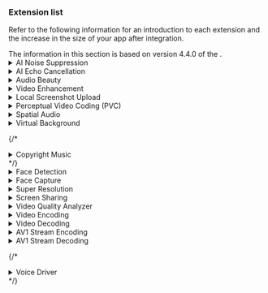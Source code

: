 ### Extension list

Refer to the following information for an introduction to each <Vpd k="SDK" /> extension and the increase in the size of your app after integration.

<Admonition type="info" title="Information">
The information in this section is based on version 4.4.0 of the <Vpd k="SDK" />.
</Admonition>

<details>
<summary>AI Noise Suppression</summary>

The <Vpd k="SDK" /> supports a new version of AI noise suppression, which provides better vocal fidelity, cleaner noise suppression, and adds de-reverberation capabilities. After integrating the AI ​​noise reduction extension, call the `setAINSMode` method to enable the AI ​​noise reduction function and select the noise reduction mode.

The name of the extension for each platform and the increase in the size of your app after integration are as follows:

| Platform | Architecture | Library name | App size increase (KB) |
|:------ |:---------- |:------------------------------------ |:-------------------------- |
| Android | arm64-v8a | `libagora_ai_noise_suppression_extension.so` | 196 |
| Android | armeabi-v7a | `libagora_ai_noise_suppression_extension.so` | 113 |
| Android | x86_64 | `libagora_ai_noise_suppression_extension.so` | 58 |
| Android | x86 | `libagora_ai_noise_suppression_extension.so` | 57 |
| iOS | arm64 | `AgoraAiNoiseSuppressionExtension.xcframework` | 165 |
| iOS | armv7 | `AgoraAiNoiseSuppressionExtension.xcframework` | 10 |
| macOS | arm64 | `AgoraAiNoiseSuppressionExtension.xcframework` | 336 |
| macOS | x86_64 | `AgoraAiNoiseSuppressionExtension.xcframework` | 272 |
| Windows | x86 | `libagora_ai_noise_suppression_extension.dll` | 372 |
| Windows | x86_64 | `libagora_ai_noise_suppression_extension.dll` | 459 |

Since version 4.4.0, the SDK provides a low-latency AI noise suppression extension which reduces processing latency while maintaining a good denoising effect. To use this feature, please [contact technical support](mailto:support@agora.io).

<Admonition type="info" title="Information">
The low-latency version and the regular version of the AI noise suppression extension are independent of each other. You can choose to integrate the appropriate version according to your specific requirements. When calling the `setAINSMode` method to enable AI noise suppression, the regular version of the extension is used by default. To switch to the low-latency version, please [contact technical support](mailto:support@agora.io).
</Admonition>

The name of the extension for each platform and the increase in the size of your app after integration are as follows:

| Platform | Architecture | Library name | App size increase (KB) |
|:------ |:---------- |:------------------------------------ |:-------------------------- |
| Android | arm64-v8a | `libagora_ai_noise_suppression_ll_extension.so` | 188 |
| Android | armeabi-v7a | `libagora_ai_noise_suppression_ll_extension.so` | 111 |
| Android | x86_64 | `libagora_ai_noise_suppression_ll_extension.so` | 58 |
| Android | x86 | `libagora_ai_noise_suppression_ll_extension.so` | 57 |
| iOS | arm64 | `AgoraAiNoiseSuppressionLLExtension.xcframework` | 156 |
| iOS | armv7 | `AgoraAiNoiseSuppressionLLExtension.xcframework` | 44 |
| macOS | arm64 | `AgoraAiNoiseSuppressionLLExtension.xcframework` | 320 |
| macOS | x86_64 | `AgoraAiNoiseSuppressionLLExtension.xcframework` | 272 |
| Windows | x86 | `libagora_ai_noise_suppression_ll_extension.dll` | 374 |
| Windows | x86_64 | `libagora_ai_noise_suppression_ll_extension.dll` | 462 |

</details>

<details>
<summary>AI Echo Cancellation</summary>

Since version 4.1.0, the SDK provides an AI echo cancellation extension that preserves complete, clear, and smooth near-end human voice under poor echo-to-signal conditions. It significantly improves the system's echo cancellation and dual-talk performance, and brings users a more comfortable call and live broadcast experience. It is widely used in conferences, voice chats, karaoke, and other scenarios. To use this feature, please [contact technical support](mailto:support@agora.io).

The name of the extension for each platform and the increase in the size of your app after integration are as follows:

| Platform | Architecture | Library name | App size increase (KB) |
|:------ |:---------- |:-------------------------------------------- |:-------------------------- |
| Android | arm64-v8a | `libagora_ai_echo_cancellation_extension.so` | 322 |
| Android | armeabi-v7a | `libagora_ai_echo_cancellation_extension.so` | 169 |
| Android | x86 | `libagora_ai_echo_cancellation_extension.so` | 58 |
| Android | x86_64 | `libagora_ai_echo_cancellation_extension.so` | 56 |
| iOS | arm64 | `AgoraAiEchoCancellationExtension.xcframework` | 287 |
| iOS | armv7 | `AgoraAiEchoCancellationExtension.xcframework` | 10 |
| macOS | arm64 | `AgoraAiEchoCancellationExtension.xcframework` | 576 |
| macOS | x86_64 | `AgoraAiEchoCancellationExtension.xcframework` | 496 |
| Windows | x86 | `libagora_ai_echo_cancellation_extension.dll` | 562 |
| Windows | x86_64 | `libagora_ai_echo_cancellation_extension.dll` | 738 |

Since version 4.4.0, the SDK provides a low-latency AI echo cancellation extension, which reduces processing latency while maintaining a good echo cancellation effect. To use this feature, please [contact technical support](mailto:support@agora.io).

<Admonition type="info" title="Information">
The low-latency version and the regular version of the AI ​​echo cancellation extension are independent of each other. Choose the appropriate version according to your requirements. When AI echo cancellation is enabled, the regular version of the extension is used by default. To switch to the low-latency version, please [contact technical support](mailto:support@agora.io).
</Admonition>

The name of the extension for each platform and the increase in the size of your app after integration are as follows:

| Platform | Architecture | Library name | App size increase (KB) |
|:------ |:---------- |:-------------------------------------------- |:-------------------------- |
| Android | arm64-v8a | `libagora_ai_echo_cancellation_ll_extension.so` | 322 |
| Android | armeabi-v7a | `libagora_ai_echo_cancellation_ll_extension.so` | 169 |
| Android | x86 | `libagora_ai_echo_cancellation_ll_extension.so` | 58 |
| Android | x86_64 | `libagora_ai_echo_cancellation_ll_extension.so` | 56 |
| iOS | arm64 | `AgoraAiEchoCancellationLLExtension.xcframework` | 287 |
| iOS | armv7 | `AgoraAiEchoCancellationLLExtension.xcframework` | 10 |
| macOS | arm64 | `AgoraAiEchoCancellationLLExtension.xcframework` | 576 |
| macOS | x86_64 | `AgoraAiEchoCancellationLLExtension.xcframework` | 480 |
| Windows | x86 | `libagora_ai_echo_cancellation_ll_extension.dll` | 560 |
| Windows | x86_64 | `libagora_ai_echo_cancellation_ll_extension.dll` | 734 |

</details>
<details>
<summary>Audio Beauty</summary>

The Audio Beauty extension provides a series of preset vocal effects, and also supports custom vocal effects through pitch, sound balance, and reverberation settings. It is widely used in voice chat, PK live broadcast, K song room, music radio, and other scenarios. After integrating the Audio Beauty extension, call the following methods to enable the desired audio effect:

- `setVoiceBeautifierPreset`: Apply chat voice beautifier, singing voice beautifier, or timbre change
- `setAudioEffectPreset`: Enable voice changing effects, music style effects, space shaping, electronic music effects.
- `setVoiceConversionPreset`: Use basic voice conversion
- `setLocalVoicePitch`, `setLocalVoiceEqualization`, `setLocalVoiceReverb`: Adjust the pitch, equalization and reverb effects to get the desired audio effect

The name of the extension for each platform and the increase in the size of your app after integration are as follows:

| Platform | Architecture | Library name | App size increase (KB) |
|:------ |:---------- |:------------------------------------ |:-------------------------- |
| Android | arm64-v8a | `libagora_audio_beauty_extension.so` | 839 |
| Android | armeabi-v7a | `libagora_audio_beauty_extension.so` | 749 |
| Android | x86 | `libagora_audio_beauty_extension.so` | 753 |
| Android | x86_64 | `libagora_audio_beauty_extension.so` | 754 |
| iOS | arm64 | `AgoraAudioBeautyExtension.xcframework` | 650 |
| iOS | armv7 | `AgoraAudioBeautyExtension.xcframework` | 650 |
| macOS | arm64 | `AgoraAudioBeautyExtension.xcframework` | 1424 |
| macOS | x86_64 | `AgoraAudioBeautyExtension.xcframework` | 1440 |
| Windows | x86 | `libagora_audio_beauty_extension.dll` | 1756 |
| Windows | x86_64 | `libagora_audio_beauty_extension.dll` | 1893 |

</details>
<details>

<summary>Video Enhancement</summary>

The Video Enhancement extension provides basic beauty, video noise reduction, dark light enhancement, color enhancement, and other capabilities. After integrating the extension, call the following methods to enable the enhancement function you want:

- `setBeautyEffectOptions`: Set basic beauty effects
- `setVideoDenoiserOptions`: Set video de-noising
- `setLowlightEnhanceOptions`: Set low-light enhancement options
- `setColorEnhanceOptions`: Set color enhancement options

The name of the extension for each platform and the increase in the size of your app after integration are as follows:

| Platform | Architecture | Library name | App size increase (KB) |
|:------ |:---------- |:------------------------------------ |:-------------------------- |
| Android | arm64-v8a | `libagora_clear_vision_extension.so` | 2133 |
| Android | armeabi-v7a | `libagora_clear_vision_extension.so` | 1740 |
| Android | x86 | `libagora_clear_vision_extension.so` | 852 |
| Android | x86_64 | `libagora_clear_vision_extension.so` | 868 |
| iOS | arm64 | `AgoraClearVisionExtension.xcframework` | 2070 |
| iOS | armv7 | `AgoraClearVisionExtension.xcframework` | 1903 |
| macOS | arm64 | `AgoraClearVisionExtension.xcframework` | 3200 |
| macOS | x86_64 | `AgoraClearVisionExtension.xcframework` | 3264 |
| Windows | x86 | `libagora_clear_vision_extension.dll` | 3002 |
| Windows | x86_64 | `libagora_clear_vision_extension.dll` | 3327 |

</details>
<details>
<summary>Local Screenshot Upload</summary>

The Local Screenshot Upload extension enables you to take screenshots and upload videos sent by local users to meet the needs of video content moderation. After integrating the extension, call `enableContentInspect` to enable local screenshot upload.

The name of the extension for each platform and the increase in the size of your app after integration are as follows:

| Platform | Architecture | Library name | App size increase (KB) |
|:------ |:---------- |:------------------------------------ |:-------------------------- |
| Android | arm64-v8a | `libagora_content_inspect_extensio.so` | 1078 |
| Android | armeabi-v7a | `libagora_content_inspect_extensio.so` | 971 |
| Android | x86 | `libagora_content_inspect_extensio.so` | 57 |
| Android | x86_64 | `libagora_content_inspect_extensio.so` | 56 |
| iOS | arm64 | `AgoraContentInspectExtension.xcframework` | 988 |
| iOS | armv7 | `AgoraContentInspectExtension.xcframework` | 932 |
| macOS | arm64 | `AgoraContentInspectExtension.xcframework` | 1296 |
| macOS | x86_64 | `AgoraContentInspectExtension.xcframework` | 1264 |
| Windows | x86 | `libagora_content_inspect_extension.dll` | 1386 |
| Windows | x86_64 | `libagora_content_inspect_extension.dll` | 1542 |

</details>
<details>

<summary>Perceptual Video Coding (PVC)</summary>

Perceptual Video Coding is a video encoding method that reduces bandwidth consumption while ensuring the same image quality. It improves video fluency in bandwidth-constrained scenarios and reduces data consumption in mobile network scenarios. To use this feature, please [contact technical support](mailto:support@agora.io).

<Admonition type="caution" title="Caution">
Since version 4.1.0, the SDK statically compiles the PVC library by default and no longer provides an extension method. If you have previously integrated the PVC extension, delete the extension from the project dependencies and recompile the project after upgrading.
</Admonition>

The name of the extension for each platform and the increase in the size of your app after integration are as follows:

| Platform | Architecture | Library name | App size increase (KB) |
|:------ |:---------- |:------------------------------------ |:-------------------------- |
| Android | arm64-v8a | `libagora_pvc_extension.so` | 170 |
| Android | armeabi-v7a | `libagora_pvc_extension.so` | 120 |
| iOS | arm64 | `AgoraPvcExtension.xcframework` | 60 |
| iOS | armv7 | `AgoraPvcExtension.xcframework` | 60 |
| macOS | arm64 | `AgoraPvcExtension.xcframework` | 643 |
| macOS | x86_64 | `AgoraPvcExtension.xcframework` | 530 |
| Windows | x86 | `libagora_pvc_extension.dll` | 814 |
| Windows | x86_64 | `libagora_pvc_extension.dll` | 974 |

</details>

<details>
<summary>Spatial Audio</summary>

The Spatial Audio extension shapes the direction of the remote user's voice and simulates the propagation process of sound in 3D space. It enables the local user to hear the spatial audio of the remote user.

The name of the extension for each platform and the increase in the size of your app after integration are as follows:

| Platform | Architecture | Library name | App size increase (KB) |
|:------ |:---------- |:------------------------------------ |:-------------------------- |
| Android | arm64-v8a | `libagora_spatial_audio_extension.so` | 3120 |
| Android | armeabi-v7a | `libagora_spatial_audio_extension.so` | 3037 |
| Android | x86 | `libagora_spatial_audio_extension.so` | 3032 |
| Android | x86_64 | `libagora_spatial_audio_extension.so` | 3028 |
| iOS | arm64 | `AgoraSpatialAudioExtension.xcframework` | 2956 |
| iOS | armv7 | `AgoraSpatialAudioExtension.xcframework` | 2957 |
| macOS | arm64 | `AgoraSpatialAudioExtension.xcframework` | 4960 |
| macOS | x86_64 | `AgoraSpatialAudioExtension.xcframework` | 4960 |
| Windows | x86 | `libagora_spatial_audio_extension.dll` | 4279 |
| Windows | x86_64 | `libagora_spatial_audio_extension.dll` | 4389 |

</details>

<details>
<summary>Virtual Background</summary>

After integrating the Virtual Background extension, call `enableVirtualBackground` to enable the virtual background. Use a custom background image or green screen to replace the local user's original background, or blur the background.

The name of the extension for each platform and the increase in the size of your app after integration are as follows:

| Platform | Architecture | Library name | App size increase (KB) |
|:------ |:---------- |:-------------------------------------------- |:-------------------------- |
| Android | arm64-v8a | `libagora_segmentation_extension.so` | 1729 |
| Android | armeabi-v7a | `libagora_segmentation_extension.so` | 1454 |
| iOS | arm64 | `AgoraVideoSegmentationExtension.xcframework` | 1720 |
| iOS | armv7 | `AgoraVideoSegmentationExtension.xcframework` | 1616 |
| macOS | arm64 | `AgoraVideoSegmentationExtension.xcframework` | 2560 |
| macOS | x86_64 | `AgoraVideoSegmentationExtension.xcframework` | 2768 |
| Windows | x86 | `libagora_segmentation_extension.dll` | 2159 |
| Windows | x86_64 | `libagora_segmentation_extension.dll` | 2488 |

</details>

{/*  <details>
<summary>Copyright Music</summary>

Since version 4.1.0, the SDK provides a copyrighted music extension (DRM, Data Rights Management) to implement functions related to playing copyrighted music in real-time interactive scenarios, such as retrieving music resources, obtaining music charts and chart details, preloading and playing music resources, downloading lyrics and posters, etc. For details, see [v4.1.0 release notes](./../overview/release-notes#v4.1.0).

<Admonition type="caution" title="Caution">
- For Android SDK prior to 4.3.0, `libagora_drm_loader_extension.so` and `libagora_udrm3_extension.so` must be integrated to use the copyrighted music extension.
- Since version 4.3.0, the SDK has removed the copyrighted music dynamic library. When the app uses the copyrighted music function, it is no longer necessary to introduce the copyrighted music dynamic library.
</Admonition>

The name of the extension for each platform and the increase in the size of your app after integration are as follows:

| Platform | Architecture | Library name | App size increase (KB) |
|:------ |:---------- |:-------------------------------------------- |:-------------------------- |
| Android | arm64-v8a | <ul><li>`libagora_drm_loader_extension.so`</li><li>`libagora_udrm3_extension.so`</li></ul> | 1413 |
| Android | armeabi-v7a | <ul><li>`libagora_drm_loader_extension.so`</li><li>`libagora_udrm3_extension.so`</li></ul> | 1014 |
| iOS | arm64 & armv7 | `AgoraDrmLoaderExtension.xcframework` | 1772 |

</details> */}

<details>
<summary>Face Detection</summary>

Since version 4.1.1, the SDK provides a Face Detection extension, which uses an algorithm to identify faces or portraits, and uses higher quality encoding for the Region of Interest (ROI) area during the encoding process to achieve a clearer effect for faces or portraits. To use this feature, please [contact technical support](mailto:support@agora.io).

<Admonition type="caution" title="Caution">

<PlatformWrapper platform={['macos', 'ios', 'windows', 'android', 'electron', 'react-native', 'flutter', 'unreal']}>
There is no dependency between the Face Detection extension and the `enableFaceDetection` method. The latter uses the SDK's built-in functionality and does not require the Face Detection extension.
</PlatformWrapper>

<PlatformWrapper platform={['unity', 'blueprint']}>
There is no dependency between the Face Detection extension and the `EnableFaceDetection` method. The latter uses the SDK's built-in functionality and does not require the Face Detection extension.
</PlatformWrapper>

</Admonition>

The name of the extension for each platform and the increase in the size of your app after integration are as follows:

| Platform | Architecture | Library name | App size increase (KB) |
|:------ |:---------- |:----------------------------- |:------------------------- |
| Android | arm64-v8a | `libagora_face_detection_extension.so` | 497 |
| Android | armeabi-v7a | `libagora_face_detection_extension.so` | 332 |
| Android | x86 | `libagora_face_detection_extension.so` | 133 |
| Android | x86_64 | `libagora_face_detection_extension.so` | 131 |
| iOS | arm64 | `AgoraFaceDetectionExtension.xcframework` | 411 |
| iOS | armv7 | `AgoraFaceDetectionExtension.xcframework` | 15 |
| macOS | arm64 | `AgoraFaceDetectionExtension.xcframework` | 864 |
| macOS | x86_64 | `AgoraFaceDetectionExtension.xcframework` | 848 |
| Windows | x86 | `libagora_face_detection_extension.dll` | 867 |
| Windows | x86_64 | `libagora_face_detection_extension.dll` | 1060 |

</details>

<details>
<summary>Face Capture</summary>

Since version 4.3.0, the SDK provides a Face Capture extension for obtaining facial expressions, head rotation, head translation and other facial information. This information is useful to drive the expression changes and head displacement of virtual human characters. {/* To use this function, see [Face Capture](./../advanced-features/face-capture) for details. */}

The name of the extension for each platform and the increase in the size of your app after integration are as follows:

| Platform | Architecture | Library name | App size increase (KB) |
|:------ |:---------- |:----------------------------- |:------------------------- |
| Android | arm64-v8a | `libagora_face_capture_extension.so` | 1377 |
| Android | armeabi-v7a | `libagora_face_capture_extension.so` | 1082 |
| iOS | armv7 | `AgoraFaceCaptureExtension.xcframework` | 1145 |
| iOS | arm64 | `AgoraFaceCaptureExtension.xcframework` | 1306 |
| macOS | arm64 | `AgoraFaceCaptureExtension.xcframework` | 2304 |
| macOS | x86_64 | `AgoraFaceCaptureExtension.xcframework` | 2480 |
| Windows | x86 | `libagora_face_capture_extension.dll` | 2322 |
| Windows | x86_64 | `libagora_face_capture_extension.dll` | 2701 |

</details>

<details>
<summary>Super Resolution</summary>

After integrating the Super Resolution extension, call `enableRemoteSuperResolution` to improve the image resolution of the remote video.

<Admonition type="caution" title="Caution">
Since version 4.1.1, the SDK statically compiles the Super Resolution library by default, and no longer provides an extension method. The `enableRemoteSuperResolution` API has been deleted from the SDK, and Super Resolution no longer requires calling the method to enable it. If you have previously integrated the Super Resolution extension, delete the extension from the project dependencies after upgrading and recompile the project.
</Admonition>

The name of the extension for each platform and the increase in the size of your app after integration are as follows:

| Platform | Architecture | Library name | App size increase (KB) |
| ------- | ----------- | ------------------------------------ | ------------------ |
| Android | arm64-v8a | `libagora_super_resolution_extension.so` | 214 |
| Android | armeabi-v7a | `libagora_super_resolution_extension.so` | 161 |
| iOS | arm64 | `AgoraSuperResolutionExtension.xcframework` | 161 |
| iOS | armv7 | `AgoraSuperResolutionExtension.xcframework` | 165 |

</details>

<details>
<summary>Screen Sharing</summary>

The Screen Sharing extension enables a local user to share their screen contents with other users to improve communication efficiency. For details, see [Screen Sharing](../core-functionality/screen-sharing).

<PlatformWrapper platform="android">
<Admonition type="caution" title="Caution">
To use the screen sharing extension on the Android platform, integrate both <code>libagora_screen_capture_extension.so</code> and <code>AgoraScreenShareExtension.aar</code>.
</Admonition>
</PlatformWrapper>

The library name and the size of the app after integration are shown in the following table:

| Platform | Architecture | Library name | App size increase (KB) |
| ------- | ----------- | --------------------------------- | ------------------ |
| Android | arm64 | `libagora_screen_capture_extension.so` | 132 |
| Android | armv7 | `libagora_screen_capture_extension.so` | 93 |
| Android | arm64 & armv7 | `AgoraScreenShareExtension.aar` | 69 |
| iOS | arm64 | `AgoraReplayKitExtension.xcframework` | 67 |
| iOS | armv7 | `AgoraReplayKitExtension.xcframework` | 66 |
| macOS | arm64 | `AgoraScreenCaptureExtension.xcframework` | 736 |
| macOS | x86_64 | `AgoraScreenCaptureExtension.xcframework` | 912 |
| Windows | x86 | `libagora_screen_capture_extension.dll` | 1080 |
| Windows | x86_64 | `libagora_screen_capture_extension.dll` | 1244 |

</details>

<details>
<summary>Video Quality Analyzer</summary>

Since version 4.1.0, the SDK provides a Video Quality Analyzer (VQA) extension, which simulates real-person subjective feelings to score video quality. To use this feature, please [contact technical support](mailto:support@agora.io).

The name of the extension for each platform and the increase in the size of your app after integration are as follows:

| Platform | Architecture | Library name | App size increase (KB) |
|:------ |:---------- |:-------------------------------------------- |:-------------------------- |
| Android | arm64-v8a | `libagora_video_quality_analyzer_extension.so` | 575 |
| Android | armeabi-v7a | `libagora_video_quality_analyzer_extension.so` | 458 |
| Android | x86 | `libagora_video_quality_analyzer_extension.so` | 58 |
| Android | x86_64 | `libagora_video_quality_analyzer_extension.so` | 57 |
| iOS | arm64 | `AgoraVideoQualityAnalyzerExtension.xcframework` | 547 |
| iOS | armv7 | `AgoraVideoQualityAnalyzerExtension.xcframework` | 480 |
| macOS | arm64 | `AgoraVideoQualityAnalyzerExtension.xcframework` | 880 |
| macOS | x86_64 | `AgoraVideoQualityAnalyzerExtension.xcframework` | 976 |
| Windows | x86 | `libagora_video_quality_analyzer_extension.dll` | 873 |
| Windows | x86_64 | `libagora_video_quality_analyzer_extension.dll` | 1046 |

</details>

<details>
<summary>Video Encoding</summary>

Since version 4.2.0, the SDK provides a Video Encoding extension. Compared to the native SDK encoding solution, this extension provides more encoding options and helps you achieve faster and higher compression video encoding. To use this feature, please [contact technical support](mailto:support@agora.io).

<Admonition type="info" title="Information">
To use the Video Encoding extension, integrate **both** the libraries listed in the following table according to the target platform.
</Admonition>

| Platform | Architecture | Library name | App size increase (KB) |
|:------ |:---------- |:-------------------------------------------- |:-------------------------- |
| Android | arm64-v8a | <ul><li>`libagora_video_encoder_extension.so`</li><li>`video_enc.so`</li></ul> | 945 |
| Android | armeabi-v7a | <ul><li>`libagora_video_encoder_extension.so`</li><li>`video_enc.so`</li></ul> | 873 |
| iOS | arm64 | <ul><li>`AgoraVideoEncoderExtension.xcframework`</li><li>`video_enc.xcframework`</li></ul> | 773 |
| iOS | armv7 | <ul><li>`AgoraVideoEncoderExtension.xcframework`</li><li>`video_enc.xcframework`</li></ul> | 788 |
| macOS | arm64 | <ul><li>`AgoraVideoEncoderExtension.xcframework`</li><li>`video_enc.xcframework`</li></ul> | 1504 |
| macOS | x86_64 | <ul><li>`AgoraVideoEncoderExtension.xcframework`</li><li>`video_enc.xcframework`</li></ul> | 2020 |

</details>
<details>
<summary>Video Decoding</summary>

Since version 4.2.0, the SDK provides a Video Decoding extension. Compared to the native SDK decoding solution, this extension provides more decoding options and helps you achieve faster and higher compression video decoding. To use this feature, please [contact technical support](mailto:support@agora.io).

<Admonition type="caution" title="Caution">
To use the Video Decoding extension, integrate **both** the libraries listed in the following table according to the target platform.
</Admonition>

| Platform | Architecture | Library name | App size increase (KB) |
|:------ |:---------- |:-------------------------------------------- |:-------------------------- |
| Android | arm64-v8a | <ul><li>`libagora_video_decoder_extension.so`</li><li>`video_dec.so`</li></ul> | 817 |
| Android | armeabi-v7a | <ul><li>`libagora_video_decoder_extension.so`</li><li>`video_dec.so`</li></ul> | 763 |
| Android | x86 | <ul><li>`libagora_video_decoder_extension.so`</li><li>`video_dec.so`</li></ul> | 952 |
| Android | x86_64 | <ul><li>`libagora_video_decoder_extension.so`</li><li>`video_dec.so`</li></ul> | 976 |
| iOS | arm64 | <ul><li>`AgoraVideoDecoderExtension.xcframework`</li><li>`video_dec.xcframework`</li></ul> | 635 |
| iOS | armv7 | <ul><li>`AgoraVideoDecoderExtension.xcframework`</li><li>`video_dec.xcframework`</li></ul> | 662 |
| macOS | arm64 | <ul><li>`AgoraVideoDecoderExtension.xcframework`</li><li>`video_dec.xcframework`</li></ul> | 1296 |
| macOS | x86_64 | <ul><li>`AgoraVideoDecoderExtension.xcframework`</li><li>`video_dec.xcframework`</li></ul> | 1848 |

</details>

<details>
<summary>AV1 Stream Encoding</summary>

Since version 4.3.0, the SDK includes an AV1 Stream Encoding extension that enables encoding of video streams in the AV1 format. To use this feature, please [contact technical support](mailto:support@agora.io).

| Platform | Architecture | Library name | App size increase (KB) |
|:------ |:---------- |:-------------------------------------------- |:-------------------------- |
| Android | arm64-v8a | `libagora_video_av1_encoder_extension.so` | 726 |
| Android | armeabi-v7a | `libagora_video_av1_encoder_extension.so` | 586 |
| Android | x86 | `libagora_video_av1_encoder_extension.so` | 922 |
| Android | x86_64 | `libagora_video_av1_encoder_extension.so` | 929 |
| iOS | arm64 | `AgoraVideoAv1EncoderExtension.xcframework` | 579 |
| iOS | armv7 | `AgoraVideoAv1EncoderExtension.xcframework` | 586 |
| macOS | arm64 | `AgoraVideoAv1EncoderExtension.xcframework` | 944 |
| macOS | x86_64 | `AgoraVideoAv1EncoderExtension.xcframework` | 1616 |
| Windows | x86 | `libagora_video_av1_encoder_extension.dll` | 1877 |
| Windows | x86_64 | `libagora_video_av1_encoder_extension.dll` | 2064 |

</details>

<details>
<summary>AV1 Stream Decoding</summary>

Since version 4.3.0, the SDK includes an AV1 Stream Decoding extension that enables decoding of video streams in the AV1 format. To use this feature, please [contact technical support](mailto:support@agora.io).

| Platform | Architecture | Library name | App size increase (KB) |
|:------ |:---------- |:-------------------------------------------- |:-------------------------- |
| Android | arm64-v8a | `libagora_video_av1_decoder_extension.so` | 528 |
| Android | armeabi-v7a | `libagora_video_av1_decoder_extension.so` | 492 |
| Android | x86 | `libagora_video_av1_decoder_extension.so` | 606 |
| Android | x86_64 | `libagora_video_av1_decoder_extension.so` | 584 |
| iOS | arm64 | `AgoraVideoAv1DecoderExtension.xcframework` | 376 |
| iOS | armv7 | `AgoraVideoAv1DecoderExtension.xcframework` | 368 |
| macOS | arm64 | `AgoraVideoAv1DecoderExtension.xcframework` | 1040 |
| macOS | x86_64 | `AgoraVideoAv1DecoderExtension.xcframework` | 2016 |
| Windows | x86 | `libagora_video_av1_decoder_extension.dll` | 1449 |
| Windows | x86_64 | `libagora_video_av1_decoder_extension.dll` | 2289 |

</details>

{/* <details>
<summary>Voice Driver</summary>

Since version 4.XX, the SDK provides a Voice Driver extension that converts voice information into facial information corresponding to the mouth shape. You use this information to drive the virtual human face to make the mouth shape change corresponding to the voice. To use this feature, please [contact technical support](mailto:support@agora.io).


| Platform | Architecture | Library name | App size increase (KB) |
|:------ |:---------- |:-------------------------------------------- |:-------------------------- |
| Android | arm64-v8a | `libagora_lip_sync_extension.so` | 5719 |
| Android | armeabi-v7a | `libagora_lip_sync_extension.so` | 5644 |
| iOS | arm64 | `AgoraLipSyncExtension.xcframework` | 5679 |
| iOS | armv7 | `AgoraLipSyncExtension.xcframework` | 5654 |
| macOS | arm64 | `AgoraLipSyncExtension.xcframework` | 6416 |
| macOS | x86_64 | `AgoraLipSyncExtension.xcframework` | 6528 |
| Windows | x86 | `libagora_lip_sync_extension.dll` | 6826 |
| Windows | x86_64 | `libagora_lip_sync_extension.dll` | 7038 |

</details> */}
